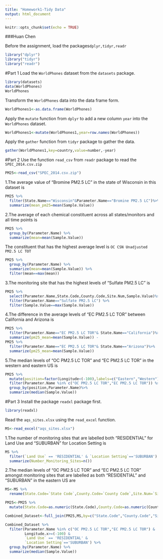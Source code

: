 ```yaml
---
title: "Homework1-Tidy Data"
output: html_document
---
```


```r
knitr::opts_chunk$set(echo = TRUE)
```

###Huan Chen

Before the assignment, load the packages```dplyr,tidyr,readr```
```r
library("dplyr")
library("tidyr")
library("readr")
```


#Part 1
Load the ```WorldPhones``` dataset from the ```datasets``` package.
```r
library(datasets)
data(WorldPhones)
WorldPhones
```
Transform the ```WorldPhones``` data into the data frame form.
```r
WorldPhones1<-as.data.frame(WorldPhones)
```
Apply the ```mutate``` function from ```dplyr``` to add a new column ```year``` into the ```WorldPhones``` dataset.
```r
WorldPhones1<-mutate(WorldPhones1,year=row.names(WorldPhones))
```
Apply the ```gather``` function from ```tidyr``` package to gather the data.
```r
gather(WorldPhones1,key=country,value=number,-year)
```
#Part 2
Use the function ```read_csv```  from ```readr``` package to read the ```SPEC_2014.csv.zip```
```r
PM25<-read_csv("SPEC_2014.csv.zip")
```

1.The average value of "Bromine PM2.5 LC" in the state of Wisconsin in this dataset is
```r
PM25 %>% 
  filter(State.Name=="Wisconsin"&Parameter.Name=="Bromine PM2.5 LC")%>% 
  summarize(mean_pm25=mean(Sample.Value))
```

2.The average of each chemical constituent across all states/monitors and all time points is
```r
PM25 %>% 
  group_by(Parameter.Name) %>% 
  summarize(mean=mean(Sample.Value))
```
The constituent that has the highest average level is ```OC CSN Unadjusted PM2.5 LC TOT```
```r
PM25 %>% 
  group_by(Parameter.Name) %>% 
  summarize(mean=mean(Sample.Value)) %>% 
  filter(mean==max(mean))
```

3.The monitoring site that has the highest levels of "Sulfate PM2.5 LC" is
```r
PM25 %>% 
  select(Parameter.Name,State.Code,County.Code,Site.Num,Sample.Value)%>% 
  filter(Parameter.Name=="Sulfate PM2.5 LC") %>% 
  filter(Sample.Value==max(Sample.Value))
```

4.The difference in the average levels of "EC PM2.5 LC TOR" between California and Arizona is
```r
PM25 %>% 
  filter(Parameter.Name=="EC PM2.5 LC TOR"& State.Name=="California")%>% 
  summarize(pm25_mean=mean(Sample.Value)) - 
PM25 %>% 
  filter(Parameter.Name=="EC PM2.5 LC TOR"& State.Name=="Arizona")%>% 
  summarize(pm25_mean=mean(Sample.Value))
```

5.The median levels of "OC PM2.5 LC TOR" and "EC PM2.5 LC TOR" in the western and eastern US is
```r
PM25 %>% 
  mutate(position=factor(Longitude<(-100),labels=c("Eastern","Western"))) %>%  
  filter(Parameter.Name %in% c("OC PM2.5 LC TOR","EC PM2.5 LC TOR")) %>% 
  group_by(position,Parameter.Name)%>% 
  summarize(median(Sample.Value))
```

#Part 3
Install the package ```readxl``` package first.
```r
library(readxl)
```
Read the ```aqs_sites.xlsx``` using the ```read_excel``` function.
```r
MS<-read_excel("aqs_sites.xlsx")
```
1.The number of monitoring sites that are labelled both "RESIDENTIAL" for Land Use and "SUBURBAN" for Location Setting is
```r
MS %>% 
  filter(`Land Use` == 'RESIDENTIAL' & `Location Setting`=='SUBURBAN') %>% 
  summarize(Number_Monitoring_Sites=n())
```
2.The median levels of "0C PM2.5 LC TOR" and "EC PM2.5 LC TOR" amongst monitoring sites that are labelled as both "RESIDENTIAL" and "SUBURBAN" in the eastern US are
```r
MS<-MS %>% 
  rename(State.Code=`State Code`,County.Code=`County Code`,Site.Num=`Site Number`)

PM25<-PM25 %>%  
  mutate(State.Code=as.numeric(State.Code),County.Code=as.numeric(County.Code),Site.Num=as.numeric(Site.Num))

Combined_Dataset<-full_join(PM25,MS,by=c("State.Code","County.Code","Site.Num"))

Combined_Dataset %>% 
  filter(Parameter.Name %in% c("OC PM2.5 LC TOR","EC PM2.5 LC TOR") & 
         Longitude.x>=(-100) & 
         `Land Use` == 'RESIDENTIAL' & 
         `Location Setting`=='SUBURBAN') %>% 
  group_by(Parameter.Name) %>% 
  summarize(median(Sample.Value)) 

```

















